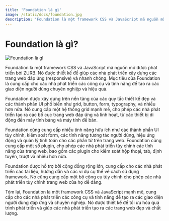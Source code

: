 ```yaml
---
title: 'Foundation là gì'
image: /static/docs/foundation.jpg
description: 'Foundation là một framework CSS và JavaScript mã nguồn mở được phát triển bởi ZURB.'
---
```


# Foundation là gì?

![Foundation là gì](/static/docs/foundation.jpg)

Foundation là một framework CSS và JavaScript mã nguồn mở được phát triển bởi ZURB. Nó được thiết kế để giúp các nhà phát triển xây dựng các trang web đáp ứng (responsive) và nhanh chóng. Mục tiêu của Foundation là cung cấp cho các nhà phát triển các công cụ và tính năng để tạo ra các giao diện người dùng chuyên nghiệp và hiệu quả.

Foundation được xây dựng trên nền tảng của các quy tắc thiết kế đẹp và các thành phần UI phổ biến như grid, button, form, typography, và nhiều hơn nữa. Nó cung cấp một hệ thống grid mạnh mẽ, cho phép các nhà phát triển tạo ra các bố cục trang web đáp ứng và linh hoạt, từ các thiết bị di động đến máy tính bảng và máy tính để bàn.

Foundation cũng cung cấp nhiều tính năng hữu ích như các thành phần UI tùy chỉnh, kiểm soát form, các tính năng tương tác người dùng, hiệu ứng động và quản lý tính toán cho các phần tử trên trang web. Foundation cũng cung cấp một số plugin, cho phép các nhà phát triển tùy chỉnh các tính năng của trang web, bao gồm các plugin cho kiểm soát hộp thoại, tab, định tuyến, trượt và nhiều hơn nữa.

Foundation được hỗ trợ bởi cộng đồng rộng lớn, cung cấp cho các nhà phát triển các tài liệu, hướng dẫn và các ví dụ cụ thể về cách sử dụng framework. Nó cũng cung cấp một bộ công cụ tùy chỉnh cho phép các nhà phát triển tùy chỉnh trang web của họ dễ dàng.

Tóm lại, Foundation là một framework CSS và JavaScript mạnh mẽ, cung cấp cho các nhà phát triển các công cụ và tính năng để tạo ra các giao diện người dùng đáp ứng và chuyên nghiệp. Nó được thiết kế để tối ưu hóa quá trình phát triển và giúp các nhà phát triển tạo ra các trang web đẹp và chất lượng.
